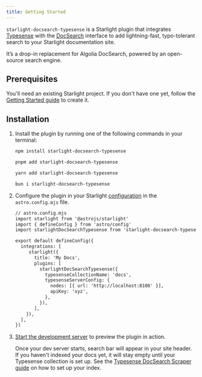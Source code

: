 ```yaml
---
title: Getting Started
---
```


`starlight-docsearch-typesense` is a Starlight plugin that integrates <a href="https://typesense.org/" target="_blank">Typesense</a>
with the <a href="https://docsearch.algolia.com/" target="_blank">DocSearch</a> interface to add lightning-fast, typo-tolerant search to your Starlight documentation site.

It’s a drop-in replacement for Algolia DocSearch, powered by an open-source search engine.

## Prerequisites

You'll need an existing Starlight project.
If you don't have one yet, follow the <a href="https://starlight.astro.build/getting-started/" target="_blank">Getting Started guide</a> to create it.

## Installation


<Steps>

1. Install the plugin
   by running one of the following commands in your terminal:

   <Tabs syncKey="pkg">

   <TabItem label="npm">

   ```sh
   npm install starlight-docsearch-typesense
   ```

   </TabItem>

   <TabItem label="pnpm">

   ```sh
   pnpm add starlight-docsearch-typesense
   ```

   </TabItem>

   <TabItem label="Yarn">

   ```sh
   yarn add starlight-docsearch-typesense
   ```

   </TabItem>

   <TabItem label="Bun">

   ```sh
   bun i starlight-docsearch-typesense
   ```

   </TabItem>

   </Tabs>

2. Configure the plugin in your Starlight [configuration](https://starlight.astro.build/reference/configuration/#plugins) in the `astro.config.mjs` file.

   ```diff lang="js" ins={4,11-17}
   // astro.config.mjs
   import starlight from '@astrojs/starlight'
   import { defineConfig } from 'astro/config'
   import starlightDocSearchTypesense from 'starlight-docsearch-typesense'

   export default defineConfig({
     integrations: [
        starlight({
          title: 'My Docs',
          plugins: [
            starlightDocSearchTypesense({
              typesenseCollectionName: 'docs',
              typesenseServerConfig: {
                nodes: [{ url: 'http://localhost:8108' }],
                apiKey: 'xyz',
              },
            }),
          ],
       }),
     ],
   })
   ```

3. [Start the development server](https://starlight.astro.build/getting-started/#start-the-development-server) to preview the plugin in action.

   Once your dev server starts, search bar will appear in your site header.
   If you haven't indexed your docs yet, it will stay empty until your Typesense collection is set up.
   See the [Typesense DocSearch Scraper guide](/guides/typesense-docsearch-scraper/) on how to set up your index.

</Steps>
